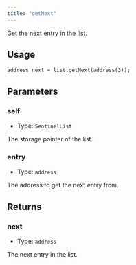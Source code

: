 ```yaml
---
title: "getNext"
---
```



Get the next entry in the list.

## Usage

```solidity
address next = list.getNext(address(3));
```

## Parameters

### self

- Type: `SentinelList`

The storage pointer of the list.

### entry

- Type: `address`

The address to get the next entry from.

## Returns

### next

- Type: `address`

The next entry in the list.
